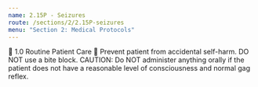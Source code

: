 ```yaml
---
name: 2.15P - Seizures
route: /sections/2/2.15P-seizures
menu: "Section 2: Medical Protocols"
---
```


<EMTLevel level="paramedic">
   1.0 Routine Patient Care
   Prevent patient from accidental self-harm. DO NOT use a bite block.
  CAUTION: Do NOT administer anything orally if the patient does not have
  a reasonable level of consciousness and normal gag reflex.
</EMTLevel>
